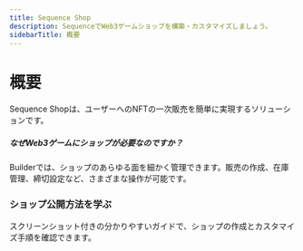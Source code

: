 ```yaml
---
title: Sequence Shop
description: SequenceでWeb3ゲームショップを構築・カスタマイズしましょう。
sidebarTitle: 概要
---
```


# 概要
Sequence Shopは、ユーザーへのNFTの一次販売を簡単に実現するソリューションです。

##### なぜWeb3ゲームにショップが必要なのですか？
Builderでは、ショップのあらゆる面を細かく管理できます。販売の作成、在庫管理、締切設定など、さまざまな操作が可能です。

### ショップ公開方法を学ぶ

<CardGroup cols={2}>
  <Card title="9ステップでわかるガイド" icon="book-open" href="/solutions/shop/guide">
    スクリーンショット付きの分かりやすいガイドで、ショップの作成とカスタマイズ手順を確認できます。
  </Card>
</CardGroup>